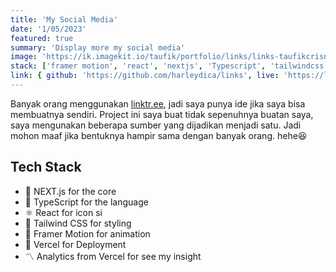 ```yaml
---
title: 'My Social Media'
date: '1/05/2023'
featured: true
summary: 'Display more my social media'
image: 'https://ik.imagekit.io/taufik/portfolio/links/links-taufikcrisnawan.png'
stack: ['framer motion', 'react', 'nextjs', 'Typescript', 'tailwindcss', 'vercel']
link: { github: 'https://github.com/harleydica/links', live: 'https://links.taufikcrisnawan.dev' }
---
```


Banyak orang menggunakan [linktr.ee](https://linktr.ee), jadi saya punya ide jika saya bisa membuatnya sendiri. Project ini saya buat tidak sepenuhnya buatan saya, saya mengunakan beberapa sumber yang dijadikan menjadi satu. Jadi mohon maaf jika bentuknya hampir sama dengan banyak orang. hehe😆

## Tech Stack

- 👾 NEXT.js for the core
- 🧰 TypeScript for the language
- ⚛️ React for icon si
- 💅 Tailwind CSS for styling
- 🌠 Framer Motion for animation
- 🔺 Vercel for Deployment
- 〽️ Analytics from Vercel for see my insight